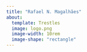 ```yaml
---
title: "Rafael N. Magalhães"
about:
  template: Trestles
  image: logo.png
  image-width: 10rem
  image-shape: "rectangle"
---
```


